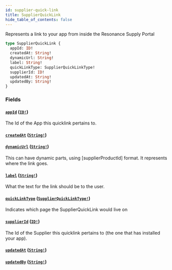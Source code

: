 ```yaml
---
id: supplier-quick-link
title: SupplierQuickLink
hide_table_of_contents: false
---
```



Represents a link to your app from inside the Resonance Supply Portal

```graphql
type SupplierQuickLink {
  appId: ID!
  createdAt: String!
  dynamicUrl: String!
  label: String!
  quickLinkType: SupplierQuickLinkType!
  supplierId: ID!
  updatedAt: String!
  updatedBy: String!
}
```


### Fields

#### [`appId`](#) ([`ID!`](/developers/supplier-apis/supply-api/graphql/reference/scalars/id))

The Id of the App this quicklink pertains to.


#### [`createdAt`](#) ([`String!`](/developers/supplier-apis/supply-api/graphql/reference/scalars/string))




#### [`dynamicUrl`](#) ([`String!`](/developers/supplier-apis/supply-api/graphql/reference/scalars/string))

This can have dynamic parts, using [supplierProductId] format. It represents where the link goes.


#### [`label`](#) ([`String!`](/developers/supplier-apis/supply-api/graphql/reference/scalars/string))

What the text for the link should be to the user.


#### [`quickLinkType`](#) ([`SupplierQuickLinkType!`](/developers/supplier-apis/supply-api/graphql/reference/enums/supplier-quick-link-type))

Indicates which page the SupplierQuickLink would live on


#### [`supplierId`](#) ([`ID!`](/developers/supplier-apis/supply-api/graphql/reference/scalars/id))

The Id of the Supplier this quicklink pertains to (the one that has installed your app).


#### [`updatedAt`](#) ([`String!`](/developers/supplier-apis/supply-api/graphql/reference/scalars/string))




#### [`updatedBy`](#) ([`String!`](/developers/supplier-apis/supply-api/graphql/reference/scalars/string))






